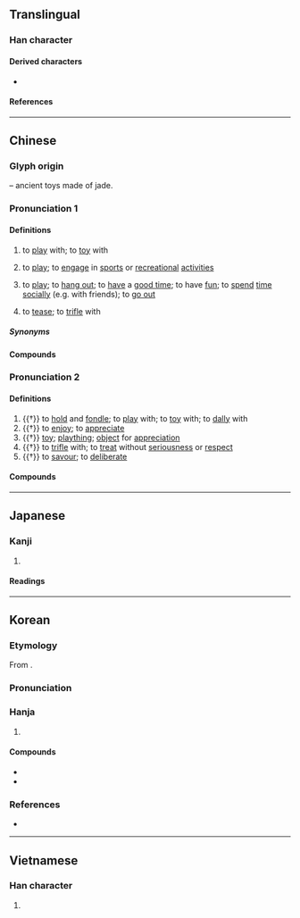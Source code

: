 {{character info}}
==Translingual==
{{stroke order|strokes=8}}

===Han character===
{{Han char|rn=96|rad=玉|as=04|sn=8|four=11111|canj=MGMMU|ids=⿰⺩元}}

====Derived characters====
* {{l|mul|[[𠶃]], [[𬕎]]}}

====References====
{{Han ref|kx=0728.150|dkj=20872|dj=1140.140|hdz=21103.040|uh=73A9}}

----

==Chinese==
{{zh-forms|alt=貦-archaic,翫-archaic,反-Cantonese:faan2,𠆩-Cantonese:faan2}}

===Glyph origin===
{{Han etym}}
{{Han compound|玉|元|c1=s|c2=p|ls=psc|t1=jade}} – ancient toys made of jade.

===Pronunciation 1===
{{zh-pron
|m=wán,er=y
|c=waan4-2,waan4,faan2
|c_note=waan4-2 - common; waan4 - rare; faan2 - variant, perhaps dialectal influence
|h=pfs=ngòan
|h_note=ngòan - literary (“to play”)
|j=van1
|md=nguàng
|md_note=nguàng - literary (“to play”) (colloquial equivalent is {{zh-l|*客佻}})
|mn=oán/ml:goân/tw:goán
|mn_note=oán - vernacular (俗); goân/goán - literary
|mn-t=nguêng2/nguang2
|mn-t_note=nguêng2 - Chaozhou; nguang2 - Shantou
|w=3hhoe
|ma=y
|cat=v
}}

====Definitions====
{{zh-hanzi}}

# to [[play]] with; to [[toy]] with
#: {{zh-x|玩 積木|to '''play''' with building blocks}}
# to [[play]]; to [[engage]] in [[sports]] or [[recreational]] [[activities]]
#: {{zh-x|玩 遊戲|to '''play''' games|C}}
#: {{zh-x|玩 音樂|to '''play''' music; to '''perform''' music|C}}
#: {{zh-x|大家 都 已經 玩 到 唔 玩|everyone's already played it so much that they don't even want to anymore|C}}
# to [[play]]; to [[hang out]]; to [[have]] a [[good time]]; to have [[fun]]; to [[spend]] [[time]] [[socially]] (e.g. with friends); to [[go out]]
#: {{zh-x|同 朋友 玩|to '''play''' with friends|C}}
#: {{zh-x|去 北京 玩|to travel to Beijing (for a visit)|C}}
# to [[tease]]; to [[trifle]] with
#: {{zh-x|佢 玩 緊 你 咋 嘛，唔好 理 佢 啦。|He's just '''teas'''ing you; ignore him.|C}}

=====Synonyms=====
{{zh-dial|玩}}

====Compounds====
{{zh-der|fold=1|玩嘢|玩殘|玩死|玩完|玩謝|不是玩的|不是玩兒的|好玩|玩藝|玩意|愛玩|撫玩|擁兵玩寇|混吃混玩|玩不得的|玩不轉|玩伴|玩兒命|玩兒完|玩命|玩家|玩帥|玩弄|玩得轉|玩把戲|玩火|玩票|玩笑|玩笑旦|玩耍|玩花招|玩花頭|玩陰的|白玩|童玩|說著玩|貪玩|鬧著玩}}

===Pronunciation 2===
{{zh-pron
|m=玩
|c=wun6
|h=pfs=ngóan
|h_note=ngóan - literary (“to tease; toy”)
|md=nguâng
|md_note=nguâng - literary (“to tease; to enjoy; toy”)
|mn=goán
|mn-t=nguêng2/nguang2
|mn-t_note=nguêng2 - Chaozhou; nguang2 - Shantou
|w=3hhoe
|ma=y
|mc=y
|oc=y
|cat=v,n
}}

====Definitions====
{{zh-hanzi}}

# {{†}} to [[hold]] and [[fondle]]; to [[play]] with; to [[toy]] with; to [[dally]] with
# {{†}} to [[enjoy]]; to [[appreciate]]
# {{†}} [[toy]]; [[plaything]]; [[object]] for [[appreciation]]
# {{†}} to [[trifle]] with; to [[treat]] without [[seriousness]] or [[respect]]
# {{†}} to [[savour]]; to [[deliberate]]

====Compounds====
{{zh-der|fold=1|玩具|古玩|好玩:hàowán, hàowàn|寶玩|怠玩|把玩|披玩|探異玩奇|日久玩生|清玩|熟讀玩味|狎玩|玩世|遊玩|玩人喪德|玩其磧礫，不窺玉淵|玩味|玩好|玩弄|玩忽|玩愒|玩日愒歲|玩歲愒日|玩法|玩物|玩習|玩賞|珍玩|細玩|耽玩|褻玩|賞玩|雅玩|遊山玩水|電玩|玩偶|玩樂}}

{{zh-cat|Beginning}}

----

==Japanese==

===Kanji===
{{ja-kanji|grade=c|rs=玉04}}

# {{rfdef|ja|sort=玉04}}

====Readings====
{{ja-readings
|on=がん
|kun=もてあそ-ぶ
}}

----

==Korean==

===Etymology===
From {{der|ko|ltc|-}} {{ltc-l|玩}}.

{{collapse|
* {{hanja-dongguk|ᅌᅪᆫ〮|ngwán}}
* {{hanja-sinjeung|완|wan}}
|Historical readings
|bg=#FFFFFF}}

===Pronunciation===
{{ko-hanja-pron|완|wa̠ːn|alt=y}}

===Hanja===
{{ko-hanja-search}}
{{ko-hanja|즐기다|즐길|완}}

# {{hanja form of|완|[[play]]}}

====Compounds====
{{der-top|Compounds}}
* {{ko-l|완구|[[toy]]|玩具}}
* {{ko-l|애완동물|[[pet]]|愛玩動物}}
{{der-bottom}}

===References===
* {{R:hanjadoc|7290}}

----

==Vietnamese==

===Han character===
{{vi-hantu|[[ngoạn]]|rs=玉04}}

# {{rfdef|vi|sort=玉04}}